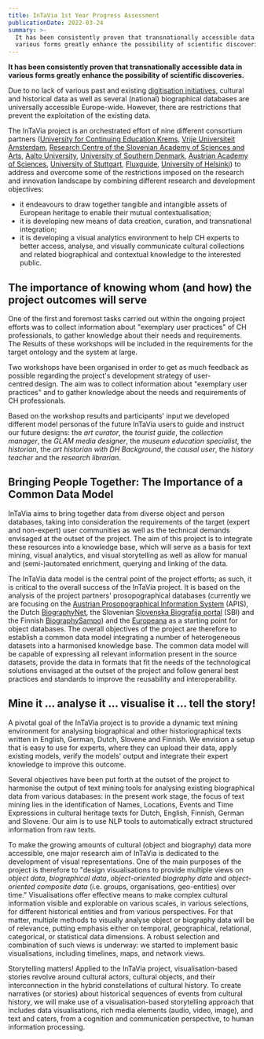 ```yaml
---
title: InTaVia 1st Year Progress Assessment
publicationDate: 2022-03-24
summary: >-
  It has been consistently proven that transnationally accessible data in
  various forms greatly enhance the possibility of scientific discoveries.
---
```

**It has been consistently proven that transnationally accessible data in various forms greatly enhance the possibility of scientific discoveries.**

Due to no lack of various past and existing [digitisation initiatives](https://eadh.org/projects), cultural and historical data as well as several (national) biographical databases are universally accessible Europe-wide. However, there are restrictions that prevent the exploitation of the existing data.

The InTaVia project is an orchestrated effort of nine different consortium partners ([University for Continuing Education Krems](https://www.donau-uni.ac.at/de.html), [Vrije Universiteit Amsterdam](https://vu.nl/en), [Research Centre of the Slovenian Academy of Sciences and Arts](https://www.zrc-sazu.si/en), [Aalto University](https://www.aalto.fi/en), [University of Southern Denmark](https://www.sdu.dk/da), [Austrian Academy of Sciences](https://www.oeaw.ac.at/en/), [University of Stuttgart](https://www.uni-stuttgart.de/en/), [Fluxguide](https://www.fluxguide.com/en/), [University of Helsinki](https://www.helsinki.fi/fi)) to address and overcome some of the restrictions imposed on the research and innovation landscape by combining different research and development objectives:

* it endeavours to draw together tangible and intangible assets of European heritage to enable their mutual contextualisation;
* it is developing new means of data creation, curation, and transnational integration;
* it is developing a visual analytics environment to help CH experts to better access, analyse, and visually communicate cultural collections and related biographical and contextual knowledge to the interested public.

## The importance of knowing whom (and how) the project outcomes will serve

One of the first and foremost tasks carried out within the ongoing project efforts was to collect information about "exemplary user practices" of CH professionals, to gather knowledge about their needs and requirements. The Results of these workshops will be included in the requirements for the target ontology and the system at large.

Two workshops have been organised in order to get as much feedback as possible regarding the project's development strategy of user-centred design. The aim was to collect information about "exemplary user practices" and to gather knowledge about the needs and requirements of CH professionals.

Based on the workshop results and participants' input we developed different model personas of the future InTaVia users to guide and instruct our future designs: the *art curator*, the *tourist guide*, the *collection manager*, the *GLAM media designer*, the *museum education specialist*, the *historian*, the *art historian with DH Background*, the *causal user*, the *history teacher* and the *research librarian*.

## Bringing People Together: The Importance of a Common Data Model

InTaVia aims to bring together data from diverse object and person databases, taking into consideration the requirements of the target (expert and non-expert) user communities as well as the technical demands envisaged at the outset of the project. The aim of this project is to integrate these resources into a knowledge base, which will serve as a basis for text mining, visual analytics, and visual storytelling as well as allow for manual and (semi-)automated enrichment, querying and linking of the data.

The InTaVia data model is the central point of the project efforts; as such, it is critical to the overall success of the InTaVia project. It is based on the analysis of the project partners' prosopographical databases (currently we are focusing on the [Austrian Prosopographical Information System](https://apis.acdh.oeaw.ac.at/) (APIS), the Dutch [BiographyNet](http://www.biographynet.nl/), the Slovenian [Slovenska Biografija portal](https://www.slovenska-biografija.si/) (SBI) and the Finnish [BiographySampo](http://biografiasampo.fi/)) and the [Europeana](https://www.europeana.eu/) as a starting point for object databases. The overall objectives of the project are therefore to establish a common data model integrating a number of heterogeneous datasets into a harmonised knowledge base. The common data model will be capable of expressing all relevant information present in the source datasets, provide the data in formats that fit the needs of the technological solutions envisaged at the outset of the project and follow general best practices and standards to improve the reusability and interoperability.&#x20;

## Mine it … analyse it … visualise it … tell the story!

A pivotal goal of the InTaVia project is to provide a dynamic text mining environment for analysing biographical and other historiographical texts written in English, German, Dutch, Slovene and Finnish. We envision a setup that is easy to use for experts, where they can upload their data, apply existing models, verify the models' output and integrate their expert knowledge to improve this outcome.

Several objectives have been put forth at the outset of the project to harmonise the output of text mining tools for analysing existing biographical data from various databases: in the present work stage, the focus of text mining lies in the identification of Names, Locations, Events and Time Expressions in cultural heritage texts for Dutch, English, Finnish, German and Slovene. Our aim is to use NLP tools to automatically extract structured information from raw texts.

To make the growing amounts of cultural (object and biography) data more accessible, one major research aim of InTaVia is dedicated to the development of visual representations. One of the main purposes of the project is therefore to "design visualisations to provide multiple views on *object data*, *biographical data*, *object-oriented biography data* and *object-oriented composite data* (i.e. groups, organisations, geo-entities) over time." Visualisations offer effective means to make complex cultural information visible and explorable on various scales, in various selections, for different historical entities and from various perspectives. For that matter, multiple methods to visually analyse object or biography data will be of relevance, putting emphasis either on temporal, geographical, relational, categorical, or statistical data dimensions. A robust selection and combination of such views is underway: we started to implement basic visualisations, including timelines, maps, and network views.

Storytelling matters! Applied to the InTaVia project, visualisation-based stories revolve around cultural actors, cultural objects, and their interconnection in the hybrid constellations of cultural history. To create narratives (or stories) about historical sequences of events from cultural history, we will make use of a visualisation-based storytelling approach that includes data visualisations, rich media elements (audio, video, image), and text and caters, from a cognition and communication perspective, to human information processing.
